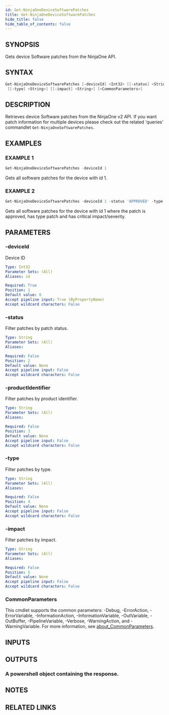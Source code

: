 ```yaml
---
id: Get-NinjaOneDeviceSoftwarePatches
title: Get-NinjaOneDeviceSoftwarePatches
hide_title: false
hide_table_of_contents: false
---
```


## SYNOPSIS

Gets device Software patches from the NinjaOne API.

## SYNTAX

```powershell
Get-NinjaOneDeviceSoftwarePatches [-deviceId] <Int32> [[-status] <String>] [[-productIdentifier] <String>]
 [[-type] <String>] [[-impact] <String>] [<CommonParameters>]
```

## DESCRIPTION

Retrieves device Software patches from the NinjaOne v2 API.
If you want patch information for multiple devices please check out the related 'queries' commandlet `Get-NinjaOneSoftwarePatches`.

## EXAMPLES

### EXAMPLE 1

```powershell
Get-NinjaOneDeviceSoftwarePatches -deviceId 1
```

Gets all software patches for the device with id 1.

### EXAMPLE 2

```powershell
Get-NinjaOneDeviceSoftwarePatches -deviceId 1 -status 'APPROVED' -type 'PATCH' -impact 'CRITICAL'
```

Gets all software patches for the device with id 1 where the patch is approved, has type patch and has critical impact/severity.

## PARAMETERS

### -deviceId

Device ID

```yaml
Type: Int32
Parameter Sets: (All)
Aliases: id

Required: True
Position: 1
Default value: 0
Accept pipeline input: True (ByPropertyName)
Accept wildcard characters: False
```

### -status

Filter patches by patch status.

```yaml
Type: String
Parameter Sets: (All)
Aliases:

Required: False
Position: 2
Default value: None
Accept pipeline input: False
Accept wildcard characters: False
```

### -productIdentifier

Filter patches by product identifier.

```yaml
Type: String
Parameter Sets: (All)
Aliases:

Required: False
Position: 3
Default value: None
Accept pipeline input: False
Accept wildcard characters: False
```

### -type

Filter patches by type.

```yaml
Type: String
Parameter Sets: (All)
Aliases:

Required: False
Position: 4
Default value: None
Accept pipeline input: False
Accept wildcard characters: False
```

### -impact

Filter patches by impact.

```yaml
Type: String
Parameter Sets: (All)
Aliases:

Required: False
Position: 5
Default value: None
Accept pipeline input: False
Accept wildcard characters: False
```

### CommonParameters

This cmdlet supports the common parameters: -Debug, -ErrorAction, -ErrorVariable, -InformationAction, -InformationVariable, -OutVariable, -OutBuffer, -PipelineVariable, -Verbose, -WarningAction, and -WarningVariable. For more information, see [about_CommonParameters](http://go.microsoft.com/fwlink/?LinkID=113216).

## INPUTS

## OUTPUTS

### A powershell object containing the response.

## NOTES

## RELATED LINKS

